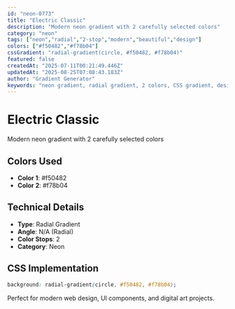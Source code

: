 ```yaml
---
id: "neon-0773"
title: "Electric Classic"
description: "Modern neon gradient with 2 carefully selected colors"
category: "neon"
tags: ["neon","radial","2-stop","modern","beautiful","design"]
colors: ["#f50482","#f78b04"]
cssGradient: "radial-gradient(circle, #f50482, #f78b04)"
featured: false
createdAt: "2025-07-11T00:21:49.446Z"
updatedAt: "2025-08-25T07:08:43.183Z"
author: "Gradient Generator"
keywords: "neon gradient, radial gradient, 2 colors, CSS gradient, design, #f50482, #f78b04"
---
```


# Electric Classic

Modern neon gradient with 2 carefully selected colors

## Colors Used
- **Color 1**: #f50482
- **Color 2**: #f78b04

## Technical Details
- **Type**: Radial Gradient
- **Angle**: N/A (Radial)
- **Color Stops**: 2
- **Category**: Neon

## CSS Implementation
```css
background: radial-gradient(circle, #f50482, #f78b04);
```

Perfect for modern web design, UI components, and digital art projects.
